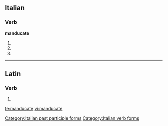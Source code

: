 ==Italian==

===Verb===
'''manducate'''

# {{form of|[[second-person|Second-person]] [[plural]] [[present tense]]|manducare|lang=Italian}}
# {{conjugation of|manducare||2|p|imp|lang=it}}
# {{form of|[[feminine|Feminine]] plural|manducato}}

[[Category:Italian past participle forms]]
[[Category:Italian verb forms]]

----

==Latin==

===Verb===
{{la-verb-form|mandūcāte}}

# {{conjugation of|manduco|mandūcō|2|p|pres|act|imp|lang=la}}
{{count page|[[Wiktionary:Page count]]}}

[[te:manducate]]
[[vi:manducate]]